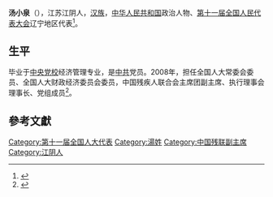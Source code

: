 '''汤小泉'''（{{bd|1947年||}}），江苏江阴人，[[汉族|汉族]]，[[中华人民共和国|中华人民共和国]]政治人物、[[第十一届全国人民代表大会|第十一届全国人民代表大会]]辽宁地区代表<ref>{{cite web|author=新华网|title=第十一届全国人大代表|url=http://news.xinhuanet.com/ziliao/2008-03/03/content_7708230.htm?node=36628|publisher=新华网|accessdate=2014-01-07|archive-date=2014-01-10|archive-url=https://web.archive.org/web/20140110211415/http://news.xinhuanet.com/ziliao/2008-03/03/content_7708230.htm?node=36628|dead-url=no}}</ref>。

==生平==
毕业于[[中央党校|中央党校]]经济管理专业，是[[中共|中共]]党员。2008年，担任全国人大常委会委员、全国人大财政经济委员会委员，中国残疾人联合会主席团副主席、执行理事会理事长、党组成员<ref>{{cite news|title=全国人大代表信息-汤小泉|url= http://210.82.31.1:8084/delegate/viewDelegate.action?dbid=110386|accessdate=2013-04-05|newspaper=全国人大网|archive-url=https://web.archive.org/web/20130312151711/http://www.npc.gov.cn/delegate/viewDelegate.action?dbid=110386|archive-date=2013-03-12|dead-url=yes}}</ref>。

==參考文獻==
{{reflist}}

{{DEFAULTSORT:T}}
[[Category:第十一届全国人大代表|Category:第十一届全国人大代表]]
[[Category:湯姓|Category:湯姓]]
[[Category:中国残联副主席|Category:中国残联副主席]]
[[Category:江阴人|Category:江阴人]]